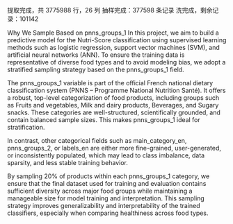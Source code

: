 
提取完成，共 3775988 行，26 列
抽样完成：377598 条记录
洗完成，剩余记录：101142

Why We Sample Based on pnns_groups_1
In this project, we aim to build a predictive model for the Nutri-Score classification using supervised learning methods such as logistic regression, support vector machines (SVM), and artificial neural networks (ANN). To ensure the training data is representative of diverse food types and to avoid modeling bias, we adopt a stratified sampling strategy based on the pnns_groups_1 field.

The pnns_groups_1 variable is part of the official French national dietary classification system (PNNS – Programme National Nutrition Santé). It offers a robust, top-level categorization of food products, including groups such as Fruits and vegetables, Milk and dairy products, Beverages, and Sugary snacks. These categories are well-structured, scientifically grounded, and contain balanced sample sizes. This makes pnns_groups_1 ideal for stratification.

In contrast, other categorical fields such as main_category_en, pnns_groups_2, or labels_en are either more fine-grained, user-generated, or inconsistently populated, which may lead to class imbalance, data sparsity, and less stable training behavior.

By sampling 20% of products within each pnns_groups_1 category, we ensure that the final dataset used for training and evaluation contains sufficient diversity across major food groups while maintaining a manageable size for model training and interpretation. This sampling strategy improves generalizability and interpretability of the trained classifiers, especially when comparing healthiness across food types.